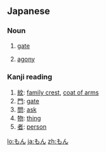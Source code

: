 ==Japanese==

===Noun===
{{ja-noun}}

# {{ja-def|門}} [[gate]]
# {{ja-def|悶}} [[agony]]

===Kanji reading===
{{ja-kanji reading|rom=mon}}

# [[紋]]: [[family crest]], [[coat of arms]]
# [[門]]: [[gate]]
# [[問]]: [[ask]]
# [[物]]: [[thing]]
# [[者]]: [[person]]

[[lo:もん]]
[[ja:もん]]
[[zh:もん]]